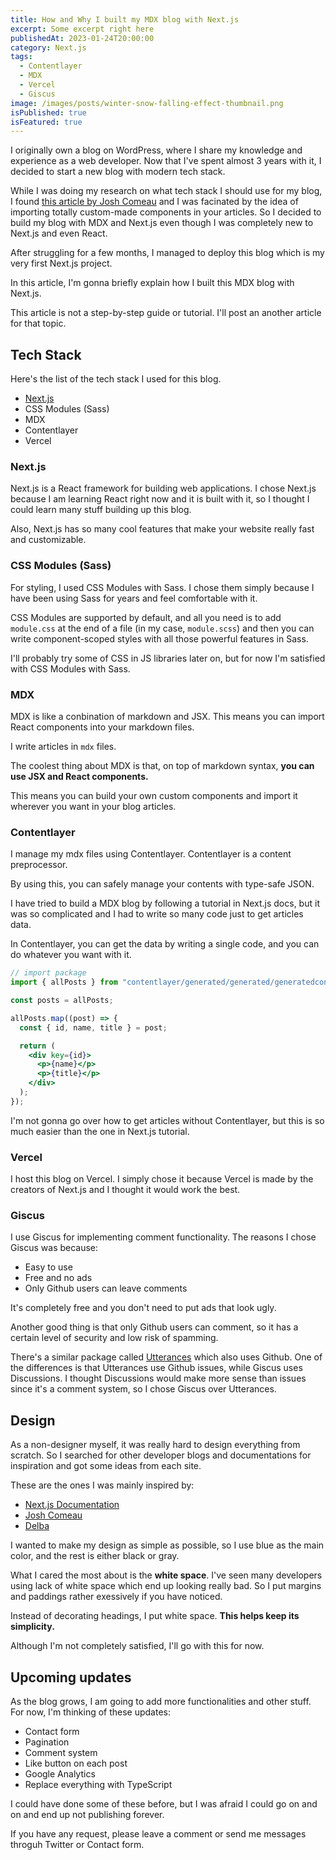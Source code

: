 ```yaml
---
title: How and Why I built my MDX blog with Next.js
excerpt: Some excerpt right here
publishedAt: 2023-01-24T20:00:00
category: Next.js
tags:
  - Contentlayer
  - MDX
  - Vercel
  - Giscus
image: /images/posts/winter-snow-falling-effect-thumbnail.png
isPublished: true
isFeatured: true
---
```


I originally own a blog on WordPress, where I share my knowledge and experience as a web developer. Now that I've spent almost 3 years with it, I decided to start a new blog with modern tech stack.

While I was doing my research on what tech stack I should use for my blog, I found [this article by Josh Comeau](https://www.joshwcomeau.com/blog/how-i-built-my-blog/) and I was facinated by the idea of importing totally custom-made components in your articles. So I decided to build my blog with MDX and Next.js even though I was completely new to Next.js and even React.

After struggling for a few months, I managed to deploy this blog which is my very first Next.js project.

In this article, I'm gonna briefly explain how I built this MDX blog with Next.js.

<Box type="warning">
  This article is <span>not a step-by-step guide or tutorial.</span> I'll post
  an another article for that topic.
</Box>

<Toc />

## Tech Stack

Here's the list of the tech stack I used for this blog.

- [Next.js](https://google.com)
- CSS Modules (Sass)
- MDX
- Contentlayer
- Vercel

### Next.js

Next.js is a React framework for building web applications. I chose Next.js because I am learning React right now and it is built with it, so I thought I could learn many stuff building up this blog.

Also, Next.js has so many cool features that make your website really fast and customizable.

### CSS Modules (Sass)

For styling, I used CSS Modules with Sass. I chose them simply because I have been using Sass for years and feel comfortable with it.

CSS Modules are supported by default, and all you need is to add `module.css` at the end of a file (in my case, `module.scss`) and then you can write component-scoped styles with all those powerful features in Sass.

I'll probably try some of CSS in JS libraries later on, but for now I'm satisfied with CSS Modules with Sass.

### MDX

MDX is like a conbination of markdown and JSX. This means you can import React components into your markdown files.

I write articles in `mdx` files.

The coolest thing about MDX is that, on top of markdown syntax, **you can use JSX and React components.**

This means you can build your own custom components and import it wherever you want in your blog articles.

### Contentlayer

I manage my mdx files using Contentlayer. Contentlayer is a content preprocessor.

By using this, you can safely manage your contents with type-safe JSON.

I have tried to build a MDX blog by following a tutorial in Next.js docs, but it was so complicated and I had to write so many code just to get articles data.

In Contentlayer, you can get the data by writing a single code, and you can do whatever you want with it.

<CodeHead lang="jsx" name="/pages/index.js" />

```jsx showLineNumbers
// import package
import { allPosts } from "contentlayer/generated/generated/generatedcontentlayer/generated/generated/generatedcontentlayer/generated/generated/generatedcontentlayer/generated/generated/generated";

const posts = allPosts;

allPosts.map((post) => {
  const { id, name, title } = post;

  return (
    <div key={id}>
      <p>{name}</p>
      <p>{title}</p>
    </div>
  );
});
```

I'm not gonna go over how to get articles without Contentlayer, but this is so much easier than the one in Next.js tutorial.

### Vercel

I host this blog on Vercel. I simply chose it because Vercel is made by the creators of Next.js and I thought it would work the best.

### Giscus

I use Giscus for implementing comment functionality. The reasons I chose Giscus was because:

- Easy to use
- Free and no ads
- Only Github users can leave comments

It's completely free and you don't need to put ads that look ugly.

Another good thing is that only Github users can comment, so it has a certain level of security and low risk of spamming.

There's a similar package called [Utterances](https://google.com) which also uses Github. One of the differences is that Utterances use Github issues, while Giscus uses Discussions. I thought Discussions would make more sense than issues since it's a comment system, so I chose Giscus over Utterances.

## Design

As a non-designer myself, it was really hard to design everything from scratch. So I searched for other developer blogs and documentations for inspiration and got some ideas from each site.

These are the ones I was mainly inspired by:

- [Next.js Documentation](https://nextjs.org/docs/getting-started)
- [Josh Comeau](https://www.joshwcomeau.com/)
- [Delba](https://delba.dev/)

I wanted to make my design as simple as possible, so I use blue as the main color, and the rest is either black or gray.

What I cared the most about is the **white space**. I've seen many developers using lack of white space which end up looking really bad. So I put margins and paddings rather exessively if you have noticed.

Instead of decorating headings, I put white space. **This helps keep its simplicity.**

Although I'm not completely satisfied, I'll go with this for now.

## Upcoming updates

As the blog grows, I am going to add more functionalities and other stuff. For now, I'm thinking of these updates:

- Contact form
- Pagination
- Comment system
- Like button on each post
- Google Analytics
- Replace everything with TypeScript

I could have done some of these before, but I was afraid I could go on and on and end up not publishing forever.

If you have any request, please leave a comment or send me messages throguh Twitter or Contact form.
